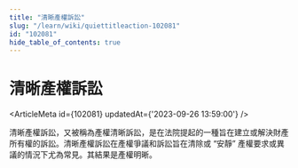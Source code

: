 ```yaml
---
title: "清晰產權訴訟"
slug: "/learn/wiki/quiettitleaction-102081"
id: "102081"
hide_table_of_contents: true
---
```



# 清晰產權訴訟

<ArticleMeta id={102081} updatedAt={'2023-09-26 13:59:00'} />
<div className='border-solid border-b border-t-0 my-4 border-[var(--ifm-color-gray-300)]' />

清晰產權訴訟，又被稱為產權清晰訴訟，是在法院提起的一種旨在建立或解決財產所有權的訴訟。清晰產權訴訟在產權爭議和訴訟旨在清除或 “安靜” 產權要求或異議的情況下尤為常見。其結果是產權明晰。
